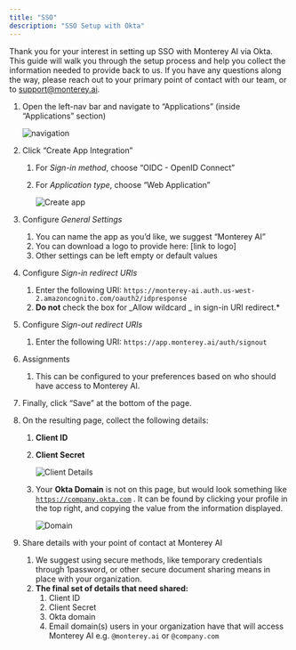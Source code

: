 ```yaml
---
title: "SSO"
description: "SSO Setup with Okta"
---
```


Thank you for your interest in setting up SSO with Monterey AI via Okta. This guide will walk you through the setup process and help you collect the information needed to provide back to us. If you have any questions along the way, please reach out to your primary point of contact with our team, or to [support@monterey.ai](mailto:support@monterey.ai).

1. Open the left-nav bar and navigate to “Applications” (inside “Applications” section)

   ![navigation](/images/sso-nav-apps.png)

2. Click “Create App Integration”

   1. For _Sign-in method_, choose “OIDC - OpenID Connect”
   2. For _Application type_, choose “Web Application”

      ![Create app](/images/sso-create-app.png)

3. Configure _General Settings_
   1. You can name the app as you’d like, we suggest “Monterey AI”
   2. You can download a logo to provide here: [link to logo]
   3. Other settings can be left empty or default values
4. Configure _Sign-in redirect URIs_
   1. Enter the following URI: `https://monterey-ai.auth.us-west-2.amazoncognito.com/oauth2/idpresponse`
   2. **Do not** check the box for _Allow wildcard _ in sign-in URI redirect.\*
5. Configure _Sign-out redirect URIs_
   1. Enter the following URI: `https://app.monterey.ai/auth/signout`
6. Assignments
   1. This can be configured to your preferences based on who should have access to Monterey AI.
7. Finally, click “Save” at the bottom of the page.
8. On the resulting page, collect the following details:

   1. **Client ID**
   2. **Client Secret**

      ![Client Details](/images/sso-client-details.png)

   3. Your **Okta Domain** is not on this page, but would look something like [`https://company.okta.com`](https://dev-75266790-admin.okta.com/) . It can be found by clicking your profile in the top right, and copying the value from the information displayed.

      ![Domain](/images/sso-domain.png)

9. Share details with your point of contact at Monterey AI
   1. We suggest using secure methods, like temporary credentials through 1password, or other secure document sharing means in place with your organization.
   2. **The final set of details that need shared:**
      1. Client ID
      2. Client Secret
      3. Okta domain
      4. Email domain(s) users in your organization have that will access Monterey AI e.g. `@monterey.ai` or `@company.com`
